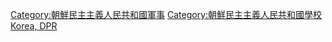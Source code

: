[[Category:朝鮮民主主義人民共和國軍事|Category:朝鮮民主主義人民共和國軍事]]
[[Category:朝鮮民主主義人民共和國學校|Category:朝鮮民主主義人民共和國學校]]
[[Category:各国军事学校|Korea, DPR]]